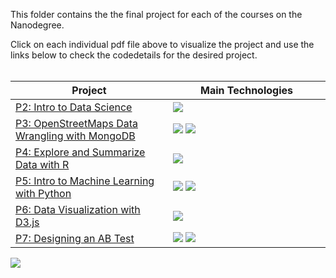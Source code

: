 This folder contains the the final project for each  of the courses on the Nanodegree.

Click on each individual pdf file above to visualize the project and use the links below to check the code\more details for the desired project.
<br>
<br>



Project | Main Technologies
------------- | -------------
[P2: Intro to Data Science](https://github.com/dmenin/UdacityDataAnalystNanoDegree/tree/master/2_IntroDS)  | ![](..//Miscellaneous//stats.png)
[P3: OpenStreetMaps Data Wrangling with MongoDB](https://github.com/dmenin/UdacityDataAnalystNanoDegree/tree/master/3_Mongo) | ![](..//Miscellaneous//mongo.png) ![](..//Miscellaneous//python.png)
[P4: Explore and Summarize Data with R](https://github.com/dmenin/UdacityDataAnalystNanoDegree/tree/master/4_R) | ![](..//Miscellaneous//R.png)
[P5: Intro to Machine Learning with Python](https://github.com/dmenin/UdacityDataAnalystNanoDegree/tree/master/5_MachineLearning/PythonProject) | ![](..//Miscellaneous//python.png) ![](..//Miscellaneous//ml.png)
[P6: Data Visualization with D3.js](http://bl.ocks.org/dmenin/raw/97924f4c86232f7e3a84/) | ![](..//Miscellaneous//d3.png) 
[P7: Designing an AB Test](https://github.com/dmenin/UdacityDataAnalystNanoDegree/tree/master/7_ABTesting) | ![](..//Miscellaneous//ab.png) ![](..//Miscellaneous//stats.png)






![](..//Miscellaneous//cover2b.png)



<style type="text/css">
.table {

    width: 700px

}
</style>